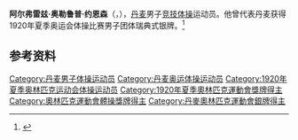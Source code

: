 {{NoteTA|G1=Sports}}
'''阿尔弗雷兹·奥勒鲁普·约恩森'''（{{lang-da|Alfred Ollerup Jørgensen}}，{{bd|1890年|8月30日|1973年|11月26日}}），[[丹麦|丹麦]]男子[[竞技体操|竞技体操]]运动员。他曾代表丹麦获得1920年夏季奥运会体操比赛男子团体瑞典式银牌。<ref>{{Cite web|title=Team All-Around, Swedish System, Men|url=http://www.olympedia.org/results/70061|accessdate=2021-03-29|work=Olympedia}}</ref>

== 参考资料 ==
{{reflist}}

{{Authority control}}
{{DEFAULTSORT:Jørgensen, Alfred Ollerup}}
[[Category:丹麦男子体操运动员|Category:丹麦男子体操运动员]]
[[Category:丹麦奥运体操运动员|Category:丹麦奥运体操运动员]]
[[Category:1920年夏季奥林匹克运动会体操运动员|Category:1920年夏季奥林匹克运动会体操运动员]]
[[Category:1920年夏季奧林匹克運動會獎牌得主|Category:1920年夏季奧林匹克運動會獎牌得主]]
[[Category:奧林匹克運動會體操獎牌得主|Category:奧林匹克運動會體操獎牌得主]]
[[Category:丹麥奧林匹克運動會銀牌得主|Category:丹麥奧林匹克運動會銀牌得主]]